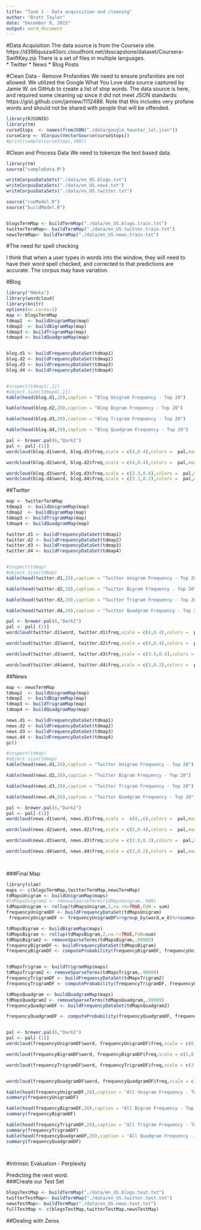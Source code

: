 ```yaml
---
title: "Task 1 - Data acquisition and cleaning"
author: "Brett Taylor"
date: "December 9, 2015"
output: word_document
---
```


#Data Acquisition
The data source is from the Coursera site.  https://d396qusza40orc.cloudfront.net/dsscapstone/dataset/Coursera-SwiftKey.zip  There is a set of files in multiple languages.    
* Twitter
* News
* Blog Posts


#Clean Data - Remove Profanities
We need to ensure profanities are not allowed.   We utilized the Google What You Love data source captured by Jamie W. on GitHub to create a list of stop words.  The data source is here, and required some cleaning up since it did not meet JSON standards: https://gist.github.com/jamiew/1112488.   Note that this includes very profane words and should not be shared with people that will be offended.


```r
library(RJSONIO)
library(tm)
curseStops  <- names(fromJSON("./data/google_twunter_lol.json"))
curseCorp <- VCorpus(VectorSource(curseStops))
#print(sample(curseStops,100))
```

#Clean and Process Data
We need to tokenize the text based data.  

```r
library(tm)
source("sampleData.R")

writeCorpusDataSets("./data/en_US.blogs.txt")
writeCorpusDataSets("./data/en_US.news.txt")
writeCorpusDataSets("./data/en_US.twitter.txt")
```

```r
source("runModel.R")
source("buildModel.R")


blogsTermMap <- buildTermMap("./data/en_US.blogs.train.txt")
twitterTermMap<- buildTermMap("./data/en_US.twitter.train.txt")
newsTermMap<- buildTermMap("./data/en_US.news.train.txt")


```

#The need for spell checking

I think that when a user types in words into the window, they will need to have their word spell checked, and corrected to that predictions are accurate.  The corpus may have variation.

#Blog
 
```r
    
library("RWeka")
library(wordcloud)
library(knitr)
options(mc.cores=1)
map <- blogsTermMap
tdmap1  <- buildUnigramMap(map)
tdmap2  <- buildBigramMap(map)
tdmap3 <- buildTrigramMap(map)
tdmap4 <- buildQuadgramMap(map)


blog.d1 <- buildFrequencyDataSet(tdmap1)
blog.d2 <- buildFrequencyDataSet(tdmap2)
blog.d3 <- buildFrequencyDataSet(tdmap3)
blog.d4 <- buildFrequencyDataSet(tdmap4)


#inspect(tdmap1[,1])
#object.size(tdmap4[,1])
kable(head(blog.d1,20),caption = "Blog Unigram Frequency - Top 20")

kable(head(blog.d2,20),caption = "Blog Bigram Frequency - Top 20")

kable(head(blog.d3,20),caption = "Blog Trigram Frequency - Top 20")

kable(head(blog.d4,20),caption = "Blog Quadgram Frequency - Top 20")

pal <- brewer.pal(6,"Dark2")
pal <- pal[-(1)]
wordcloud(blog.d1$word, blog.d1$freq,scale = c(4,0.4),colors =  pal,max.words = 300)

wordcloud(blog.d2$word, blog.d2$freq,scale = c(4,0.4),colors =  pal,max.words = 75)

wordcloud(blog.d3$word, blog.d3$freq,scale = c(3.3,0.4),colors =  pal,max.words = 45)
wordcloud(blog.d4$word, blog.d4$freq,scale = c(3.1,0.2),colors =  pal,max.words = 35)

```

##Twitter 

```r
    
map <- twitterTermMap
tdmap1  <- buildUnigramMap(map)
tdmap2  <- buildBigramMap(map)
tdmap3 <- buildTrigramMap(map)
tdmap4 <- buildQuadgramMap(map)

twitter.d1 <- buildFrequencyDataSet(tdmap1)
twitter.d2 <- buildFrequencyDataSet(tdmap2)
twitter.d3 <- buildFrequencyDataSet(tdmap3)
twitter.d4 <- buildFrequencyDataSet(tdmap4)


#inspect(tdmap)
#object.size(tdmap)
kable(head(twitter.d1,20),caption = "Twitter Unigram Frequency - Top 20")

kable(head(twitter.d2,20),caption = "Twitter Bigram Frequency - Top 20")

kable(head(twitter.d3,20),caption = "Twitter Trigram Frequency - Top 20")

kable(head(twitter.d4,20),caption = "Twitter Quadgram Frequency - Top 20")

pal <- brewer.pal(6,"Dark2")
pal <- pal[-(1)]
wordcloud(twitter.d1$word, twitter.d1$freq,scale = c(4,0.4),colors =  pal,max.words = 300)

wordcloud(twitter.d2$word, twitter.d2$freq,scale = c(4,0.4),colors =  pal,max.words = 100)

wordcloud(twitter.d3$word, twitter.d3$freq,scale = c(3.5,0.4),colors =  pal,max.words = 50)

wordcloud(twitter.d4$word, twitter.d4$freq,scale = c(3,0.2),colors =  pal,max.words = 35)

```

##News

```r
map <- newsTermMap
tdmap1  <- buildUnigramMap(map)
tdmap2  <- buildBigramMap(map)
tdmap3 <- buildTrigramMap(map)
tdmap4 <- buildQuadgramMap(map)

news.d1 <- buildFrequencyDataSet(tdmap1)
news.d2 <- buildFrequencyDataSet(tdmap2)
news.d3 <- buildFrequencyDataSet(tdmap3)
news.d4 <- buildFrequencyDataSet(tdmap4)
gc()

#inspect(tdmap)
#object.size(tdmap)
kable(head(news.d1,20),caption = "Twitter Unigram Frequency - Top 20")

kable(head(news.d2,20),caption = "Twitter Bigram Frequency - Top 20")

kable(head(news.d3,20),caption = "Twitter Trigram Frequency - Top 20")

kable(head(news.d4,20),caption = "Twitter Quadgram Frequency - Top 20")

pal <- brewer.pal(6,"Dark2")
pal <- pal[-(1)]
wordcloud(news.d1$word, news.d1$freq,scale =  c(8,.6),colors =  pal,max.words = 300)

wordcloud(news.d2$word, news.d2$freq,scale = c(5,0.4),colors =  pal,max.words = 100)

wordcloud(news.d3$word, news.d3$freq,scale = c(3.8,0.3),colors =  pal,max.words = 50)

wordcloud(news.d4$word, news.d4$freq,scale = c(3,0.2),colors =  pal,max.words = 35)

   
```

###Final Map
```r
library(slam)
maps <- c(blogsTermMap,twitterTermMap,newsTermMap)
tdMapsUnigram <- buildUnigramMap(maps)
#tdMapsUnigram2 <- removeSparseTerms(tdMapsUnigram,.999)
tdMapsUnigram <- rollup(tdMapsUnigram,2,na.rm=TRUE,FUN = sum)
frequencyUnigramDF <- buildFrequencyDataSet(tdMapsUnigram)
 frequencyUnigramDF <- frequencyUnigramDF%>%group_by(word,w_0)%>%summarize(freq)%>%ungroup()

tdMapsBigram <- buildBigramMap(maps)
tdMapsBigram <- rollup(tdMapsBigram,2,na.r=TRUE,FUN=sum)
tdMapsBigram2 <- removeSparseTerms(tdMapsBigram,.99999)
frequencyBigramDF <- buildFrequencyDataSet(tdMapsBigram)
frequencyBigramDF <- computeProbability(frequencyBigramDF, frequencyUnigramDF)


tdMapsTrigram <- buildTrigramMap(maps)
tdMapsTrigram2 <- removeSparseTerms(tdMapsTrigram,.99999)
frequencyTrigramDF <- buildFrequencyDataSet(tdMapsTrigram2)
frequencyTrigramDF <- computeProbability(frequencyTrigramDF, frequencyUnigramDF)

tdMapsQuadgram <- buildQuadgramMap(maps)
tdMapsQuadgram2 <- removeSparseTerms(tdMapsQuadgram,.99999)
frequencyQuadgramDF <- buildFrequencyDataSet(tdMapsQuadgram2)

frequencyQuadgramDF <- computeProbability(frequencyQuadgramDF, frequencyUnigramDF)


pal <- brewer.pal(6,"Dark2")
pal <- pal[-(1)]
wordcloud(frequencyUnigramDF$word, frequencyUnigramDF$freq,scale = c(6,.6),colors =  pal,max.words = 300)

wordcloud(frequencyBigramDF$word, frequencyBigramDF$freq,scale = c(5,0.4),colors =  pal,max.words = 70)

wordcloud(frequencyTrigramDF$word, frequencyTrigramDF$freq,scale = c(3.5,0.2),colors =  pal,max.words = 45)


wordcloud(frequencyQuadgramDF$word, frequencyQuadgramDF$freq,scale = c(3.3,0.2),colors =  pal,max.words = 32)

kable(head(frequencyUnigramDF,20),caption = "All Unigram Frequency - Top 20")
summary(frequencyUnigramDF)

kable(head(frequencyBigramDF,20),caption = "All Bigram Frequency - Top 20")
summary(frequencyBigramDF)

kable(head(frequencyTrigramDF,20),caption = "All Trigram Frequency - Top 20")
summary(frequencyTrigramDF)
kable(head(frequencyQuadgramDF,20),caption = "All Quadgram Frequency - Top 20")
summary(frequencyQuadgramDF)

        

```

#Intrinsic Evaluation - Perplexity


Predicting the next word.  
###Create our Test Set

```r
blogsTestMap <- buildTermMap("./data/en_US.blogs.test.txt")
twitterTestMap<- buildTermMap("./data/en_US.twitter.test.txt")
newsTestMap<- buildTermMap("./data/en_US.news.test.txt")
fullTestMap <- c(blogsTestMap,twitterTestMap,newsTestMap)
```

##Dealing with Zeros



